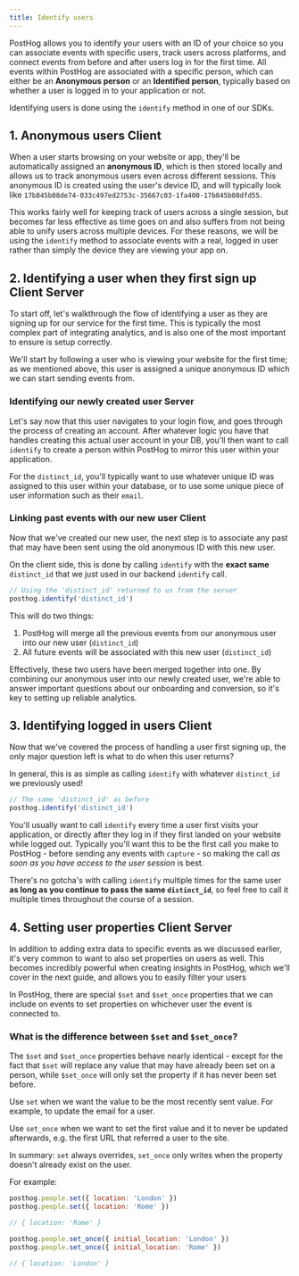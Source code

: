 ```yaml
---
title: Identify users
---
```



PostHog allows you to identify your users with an ID of your choice so you can associate events with specific users, track users across platforms, and connect events from before and after users log in for the first time.
All events within PostHog are associated with a specific person, which can either be an **Anonymous person** or an **Identified person**, typically based on whether a user is logged in to your application or not.

Identifying users is done using the `identify` method in one of our SDKs.

## 1. Anonymous users <Badge>Client</Badge>

When a user starts browsing on your website or app, they'll be automatically assigned an **anonymous ID**, which is then stored locally and allows us to track anonymous users even across different sessions.
This anonymous ID is created using the user's device ID, and will typically look like `17b845b08de74-033c497ed2753c-35667c03-1fa400-17b845b08dfd55`.

This works fairly well for keeping track of users across a single session, but becomes far less effective as time goes on and also suffers from not being able to unify users across multiple devices.
For these reasons, we will be using the `identify` method to associate events with a real, logged in user rather than simply the device they are viewing your app on.

## 2. Identifying a user when they first sign up <Badge>Client</Badge> <Badge>Server</Badge>

To start off, let's walkthrough the flow of identifying a user as they are signing up for our service for the first time.
This is typically the most complex part of integrating analytics, and is also one of the most important to ensure is setup correctly.

We'll start by following a user who is viewing your website for the first time; as we mentioned above, this user is assigned a unique anonymous ID which we can start sending events from.

<!-- Image of anonymous events -->

### Identifying our newly created user <Badge>Server</Badge>

Let's say now that this user navigates to your login flow, and goes through the process of creating an account.
After whatever logic you have that handles creating this actual user account in your DB, you'll then want to call `identify` to create a person within PostHog to mirror this user within your application.

<IdentifyUserBackend />

For the `distinct_id`, you'll typically want to use whatever unique ID was assigned to this user within your database, or to use some unique piece of user information such as their `email`.

### Linking past events with our new user <Badge>Client</Badge>

Now that we've created our new user, the next step is to associate any past that may have been sent using the old anonymous ID with this new user.

On the client side, this is done by calling `identify` with the **exact same** `distinct_id` that we just used in our backend `identify` call.

```js
// Using the 'distinct_id' returned to us from the server
posthog.identify('distinct_id')
```

This will do two things:

1. PostHog will merge all the previous events from our anonymous user into our new user (`distinct_id`)
2. All future events will be associated with this new user (`distinct_id`)

Effectively, these two users have been merged together into one.
By combining our anonymous user into our newly created user, we're able to answer important questions about our onboarding and conversion, so it's key to setting up reliable analytics.

## 3. Identifying logged in users <Badge>Client</Badge>

Now that we've covered the process of handling a user first signing up, the only major question left is what to do when this user returns?

In general, this is as simple as calling `identify` with whatever `distinct_id` we previously used!

```js
// The same 'distinct_id' as before
posthog.identify('distinct_id')
```

You'll usually want to call `identify` every time a user first visits your application, or directly after they log in if they first landed on your website while logged out.
Typically you'll want this to be the first call you make to PostHog - before sending any events with `capture` - so making the call _as soon as you have access to the user session_ is best.

There's no gotcha's with calling `identify` multiple times for the same user **as long as you continue to pass the same `distinct_id`**, so feel free to call it multiple times throughout the course of a session.

## 4. Setting user properties <Badge>Client</Badge> <Badge>Server</Badge>

In addition to adding extra data to specific events as we discussed earlier, it's very common to want to also set properties on users as well.
This becomes incredibly powerful when creating insights in PostHog, which we'll cover in the next guide, and allows you to easily filter your users

In PostHog, there are special `$set` and `$set_once` properties that we can include on events to set properties on whichever user the event is connected to.

### What is the difference between `$set` and `$set_once`?

The `$set` and `$set_once` properties behave nearly identical - except for the fact that `$set` will replace any value that may have already been set on a person, while `$set_once` will only set the property if it has never been set before.

Use `set` when we want the value to be the most recently sent value. For example, to update the email for a user.

Use `set_once` when we want to set the first value and it to never be updated afterwards, e.g. the first URL that referred a user to the site.

In summary: `set` always overrides, `set_once` only writes when the property doesn't already exist on the user.

For example:

```js
posthog.people.set({ location: 'London' })
posthog.people.set({ location: 'Rome' })

// { location: 'Rome' }

posthog.people.set_once({ initial_location: 'London' })
posthog.people.set_once({ initial_location: 'Rome' })

// { location: 'London' }
```

